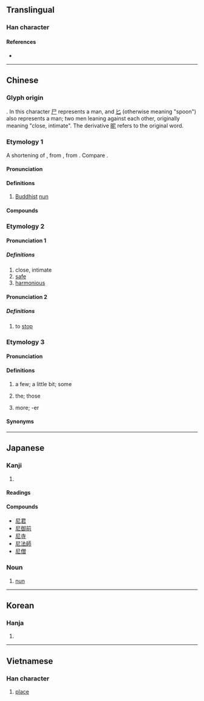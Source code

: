 {{character info/new}}
==Translingual==
{{stroke order|type=animate}}

===Han character===
{{Han char|rn=44|rad=尸|as=02|sn=5|four=77211|canj=SP|ids=⿸尸匕}}

====References====
* {{Han ref|kx=0300.030|dkj=07635|dj=0596.010|hdz=20965.040|uh=5C3C|ud=23612|bh=A5A7|bd=42407}}

----

==Chinese==
{{zh-forms}}

===Glyph origin===
{{Han etyl}}
{{liushu|i}}. In this character [[尸]] represents a man, and [[匕]] (otherwise meaning "spoon") also represents a man; two men leaning against each other, originally meaning "close, intimate". The derivative [[昵]] refers to the original word.

===Etymology 1===
A shortening of {{m|zh|比丘尼|比丘'''尼'''}}, from {{etyl|sa|zh}} {{m|sa|भिक्षुणी||a female beggar|tr=bhikṣunī}}, from {{etyl|pi|zh}} {{m|pi|bhikkhunī||a female beggar}}. Compare {{m|sa|भिक्षु||beggar}}.

====Pronunciation====
{{zh-pron
|m=ní
|m-s=nyi2
|c=nei4
|c-t=nai3
|h=pfs=nì
|md=nà̤
|mn=kh,qz,xm,zz:nî/qz,tp:lî
|w=3nyi
|mc=y
|oc=y
|ma=
|cat=n
}}

====Definitions====
{{zh-hanzi}}

# [[Buddhist]] [[nun]]

====Compounds====
{{zh-der|尼泊爾|尼姑|尼姑庵|尼古丁|尼加拉瓜|尼龍|尼日爾|尼日利亞|毛里塔尼亞|尼僧|尼采|尼安德塔人|尼站|尼童子|僧尼|多明尼加|多米尼克|坦尚尼亞|尼斯信條|不列塔尼|尼羅河|愛沙尼亞|愛奧尼亞|尼父|師尼|印尼|仲尼|尼壇|尼日|布爾哥尼|哈尼族|分尼|威尼斯|宣尼|尼庵|亞美尼亞|突尼西亞|比基尼|比基尼島|突尼斯|波士尼亞|比丘尼|提舍尼|盤尼西林|白尼羅河|摩尼教|溫尼伯|牟尼|毗尼日用|陀羅尼|阿多尼斯|鐵達尼號|腓尼基人|藍尼羅河|葉尼塞河|馬尼拉|馬尼拉麻|額爾德尼|陀羅尼被|阿尼林|阿摩尼亞|釋迦牟尼|邁錫尼城|羅馬尼亞|腓尼基}}
===Etymology 2===
====Pronunciation 1====
{{zh-pron
|m=ní
|mc=y
|oc=y
|ma=
|cat=a
}}

=====Definitions=====
{{zh-hanzi}}
# close, intimate
# [[safe]]
# [[harmonious]]
====Pronunciation 2====
{{zh-pron
|m=nǐ
|ma=
|cat=a
}}

=====Definitions=====
{{zh-hanzi}}
# to [[stop]]
===Etymology 3===
====Pronunciation====
{{zh-pron
|c-t=nai2
|dial=n
}}

====Definitions====
{{zh-hanzi}}

# {{lb|zh|Taishanese}} a few; a little bit; some
#: {{zh-x|該尼|these ones|C-T}}
#: {{zh-x|有 尼 人 認為 台山話 難 過 廣州話。|Some people think Taishanese is harder than Cantonese.|C-T}}
# {{lb|zh|Taishanese}} the; those
# {{lb|zh|Taishanese}} more; -er
#: {{zh-x|廣州話 係 唔 係 難 尼 啊？|Is Cantonese harder?|C-T}}

====Synonyms====
{{zh-dial|些}}

{{zh-cat|Buddhism}}

----

==Japanese==

===Kanji===
{{ja-kanji|grade=c|rs=尸02}}

# {{defn|lang=ja|sort=尸02}}

====Readings====
{{ja-readings
|goon=に, ねい
|kanon=じ, でい
|kun=あま-
}}

====Compounds====
* [[尼君]]
* [[尼御前]]
* [[尼寺]]
* [[尼法師]]
* [[尼僧]]

===Noun===
{{ja-noun|あま}}

# [[nun]]

----

==Korean==

===Hanja===
{{ko-hanja|hangeul=[[니]], [[이]]}}

# {{defn|lang=ko|sort=尸02}}

----

==Vietnamese==

===Han character===
{{vi-hantu|[[ni]], [[này]], [[nê]], [[nơi]], [[nầy]], [[nì]]|rs=尸02}}

# [[place#Noun|place]]